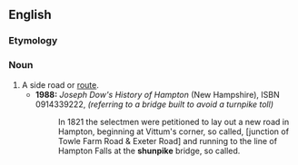 ==English==

===Etymology===
{{blend|shun|turnpike|lang=en}}

===Noun===
{{en-noun}}

# A side road or [[route]].
#* '''1988:''' ''Joseph Dow's History of Hampton'' (New Hampshire), ISBN 0914339222, ''(referring to a bridge built to avoid a turnpike toll)''
#*: In 1821 the selectmen were petitioned to lay out a new road in Hampton, beginning at Vittum's corner, so called, [junction of Towle Farm Road & Exeter Road] and running to the line of Hampton Falls at the '''shunpike''' bridge, so called.